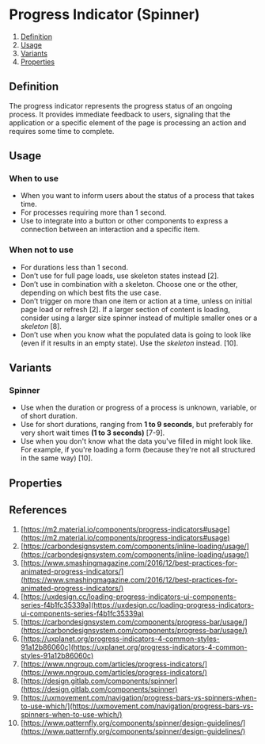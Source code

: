 
<Meta of={SpinnerStories} />

# Progress Indicator (Spinner)
1. [Definition](#definition)
2. [Usage](#usage)
3. [Variants](#variants)
4. [Properties](#properties)

## Definition
The progress indicator represents the progress status of an ongoing process. It provides immediate feedback to users,
signaling that the application or a specific element of the page is processing an action and requires some time to
complete.
<Canvas of={SpinnerStories.Default} />

## Usage
### When to use
- When you want to inform users about the status of a process that takes time.
- For processes requiring more than 1 second.
- Use to integrate into a button or other components to express a connection between an interaction and a specific item.

### When not to use
- For durations less than 1 second.
- Don’t use for full page loads, use skeleton states instead [2].
- Don’t use in combination with a skeleton. Choose one or the other, depending on which best fits the use case.
- Don’t trigger on more than one item or action at a time, unless on initial page load or refresh [2]. If a larger
  section of content is loading, consider using a larger size spinner instead of multiple smaller ones or a
  _skeleton_ [8].
- Don’t use when you know what the populated data is going to look like (even if it results in an empty state).
  Use the _skeleton_ instead. [10].

## Variants

### Spinner
- Use when the duration or progress of a process is unknown, variable, or of short duration.
- Use for short durations, ranging from **1 to 9 seconds**, but preferably for very short wait times
  **(1 to 3 seconds)** [7-9].
- Use when you don't know what the data you've filled in might look like. For example, if you're loading a form
  (because they're not all structured in the same way) [10].
<Canvas of={SpinnerStories.Default} />

## Properties
<ArgTypes of={Spinner} />

## References
1. [https://m2.material.io/components/progress-indicators#usage](https://m2.material.io/components/progress-indicators#usage)
2. [https://carbondesignsystem.com/components/inline-loading/usage/](https://carbondesignsystem.com/components/inline-loading/usage/)
3. [https://www.smashingmagazine.com/2016/12/best-practices-for-animated-progress-indicators/](https://www.smashingmagazine.com/2016/12/best-practices-for-animated-progress-indicators/)
4. [https://uxdesign.cc/loading-progress-indicators-ui-components-series-f4b1fc35339a](https://uxdesign.cc/loading-progress-indicators-ui-components-series-f4b1fc35339a)
5. [https://carbondesignsystem.com/components/progress-bar/usage/](https://carbondesignsystem.com/components/progress-bar/usage/)
6. [https://uxplanet.org/progress-indicators-4-common-styles-91a12b86060c](https://uxplanet.org/progress-indicators-4-common-styles-91a12b86060c)
7. [https://www.nngroup.com/articles/progress-indicators/](https://www.nngroup.com/articles/progress-indicators/)
8. [https://design.gitlab.com/components/spinner](https://design.gitlab.com/components/spinner)
9. [https://uxmovement.com/navigation/progress-bars-vs-spinners-when-to-use-which/](https://uxmovement.com/navigation/progress-bars-vs-spinners-when-to-use-which/)
10. [https://www.patternfly.org/components/spinner/design-guidelines/](https://www.patternfly.org/components/spinner/design-guidelines/)
